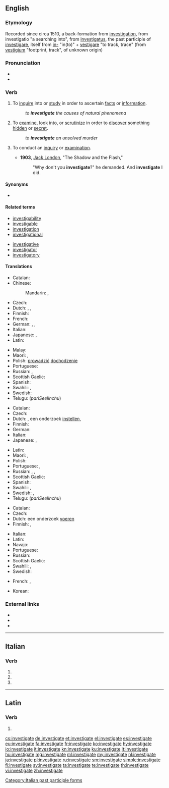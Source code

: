 ==English==

===Etymology===
Recorded since circa 1510, a back-formation from [[investigation]], from {{etyl|la|en}} investigatio "a searching into", from [[investigatus]], the past participle of [[investigare]], itself from [[in-]] "in(to)" + [[vestigare]] "to track, trace" (from [[vestigium]] "footprint, track", of unknown origin)

===Pronunciation===
* {{IPA|/ɪnˈves.tɪ.ɡeɪt/|lang=en}}
* {{audio|En-us-investigate.ogg|Audio (US)|lang=en}}

===Verb===
{{en-verb|investigat}}

# {{context|transitive|lang=en}} To [[inquire]] into or [[study]] in order to ascertain [[fact]]s or [[information]].
#: ''to '''investigate''' the causes of natural phenomena''
# {{context|transitive|lang=en}} To [[examine]], look into, or [[scrutinize]] in order to [[discover]] something [[hidden]] or [[secret]].
#: ''to '''investigate''' an unsolved murder''
# {{context|intransitive|lang=en}} To conduct an [[inquiry]] or [[examination]].
#* '''1903''', [[w:Jack London|Jack London]], "The Shadow and the Flash,"
#*: "Why don't you '''investigate'''?" he demanded. And '''investigate''' I did.

====Synonyms====
* {{l/en|underseek}}

====Related terms====
{{rel-top|Terms related to "investigate"}}
* [[investigability]]
* [[investigable]]
* [[investigation]]
* [[investigational]]
{{rel-mid}}
* [[investigative]]
* [[investigator]]
* [[investigatory]]
{{rel-bottom}}

====Translations====
{{trans-top|to inquire into, study}}
* Catalan: {{t+|ca|investigar}}
* Chinese:
*: Mandarin: {{t+|cmn|調查|sc=Hani}}, {{t+|cmn|调查|tr=diàochá|sc=Hani}}
* Czech: {{t|cs|zkoumat}}
* Dutch: {{t+|nl|onderzoeken}}, {{t+|nl|bekijken}}, {{t+|nl|bestuderen}}
* Finnish: {{t+|fi|tutkia}}
* French: {{t+|fr|étudier}}
* German: {{t+|de|untersuchen}}, {{t+|de|erforschen}}, {{t+|de|recherchieren}}
* Italian: {{t+|it|investigare}}
* Japanese: {{t+|ja|調べる|tr=しらべる, shiraberu}}, {{t+|ja|調査|tr=ちょうさする, chōsa suru|alt=調査する|sc=Jpan}}
* Latin: {{t+|la|aspicio}}
{{trans-mid}}
* Malay: {{t|ms|siasat}}
* Maori: {{t|mi|whakatewhatewha}}, {{t|mi|tūhura}}
* Polish: [[prowadzić]] [[dochodzenie]]
* Portuguese: {{t+|pt|investigar}}
* Russian: {{t+|ru|иссле́довать|impf|pf}}, {{t+|ru|рассле́довать|impf|pf}}
* Scottish Gaelic: {{t|gd|rannsaich}}
* Spanish: {{t+|es|investigar}}
* Swahili: {{t+|sw|ukale}}, {{t+|sw|chunguza}}
* Swedish: {{t+|sv|undersöka}}
* Telugu: {{t+|te|పరిశీలించు}} (''pariSeelinchu'')
{{trans-bottom}}

{{trans-top|to examine}}
* Catalan: {{t+|ca|investigar}}
* Czech: {{t|cs|pátrat}}
* Dutch: {{t+|nl|onderzoeken}}, een onderzoek [[instellen]], {{t+|nl|uitzoeken}}
* Finnish: {{t+|fi|tutkia}}
* German: {{t+|de|untersuchen}}
* Italian: {{t+|it|investigare}}
* Japanese: {{t+|ja|調べる|tr=しらべる, shiraberu}}, {{t+|ja|検査|tr=けんさする, kensa suru|alt=検査する|sc=Jpan}}
{{trans-mid}}
* Latin: {{t+|la|aspicio}}
* Maori: {{t|mi|whakatewhatewha}}, {{t|mi|tūhura}}
* Polish: {{t+|pl|badać}}
* Portuguese: {{t+|pt|investigar}}, {{t+|pt|examinar}}
* Russian: {{t+|ru|рассле́довать|impf|pf}}, {{t+|ru|изуча́ть|impf}}, {{t+|ru|изучи́ть|pf}}
* Scottish Gaelic: {{t|gd|rannsaich}}
* Spanish: {{t+|es|examinar}}
* Swahili: {{t+|sw|ukale}}, {{t+|sw|chunguza}}
* Swedish: {{t+|sv|undersöka}}, {{t+|sv|utreda}}
* Telugu: {{t+|te|పరిశీలించు}} (''pariSeelinchu'')
{{trans-bottom}}

{{trans-top|to conduct an inquiry or examination}}
* Catalan: {{t+|ca|investigar}}
* Czech: {{t+|cs|vyšetřovat}}
* Dutch: een onderzoek [[voeren]]
* Finnish: {{t+|fi|tutkia}}, {{t+|fi|selvittää}}
{{trans-mid}}
* Italian: {{t+|it|investigare}}
* Latin: {{t+|la|aspicio}}
* Navajo: {{t|nv|naʼałkaah}}
* Portuguese: {{t+|pt|investigar}}
* Russian: {{t+|ru|рассле́довать|impf|pf}}
* Scottish Gaelic: {{t|gd|rannsaich}}
* Swahili: {{t+|sw|ukale}}, {{t+|sw|chunguza}}
* Swedish: {{t+|sv|utreda}}
{{trans-bottom}}

{{checktrans-top}}
* French: {{t-check|fr|enquêter}}, {{t-check|fr|rechercher}}
{{trans-mid}}
* Korean: {{t-check|ko|조사하다}}
{{trans-bottom}}

===External links===
* {{R:Webster 1913}}
* {{R:Century 1911}}
* {{R:OneLook}}

----

==Italian==

===Verb===
{{head|it|verb form}}

# {{inflection of|investigare||2|p|pres|indc|lang=it}}
# {{inflection of|investigare||2|p|impr|lang=it}}
# {{feminine plural of|investigato|lang=it}}

[[Category:Italian past participle forms]]

----

==Latin==

===Verb===
{{la-verb-form|investīgāte}}

# {{inflection of|investīgō||2|p|pres|actv|impr|lang=la}}

[[cs:investigate]]
[[de:investigate]]
[[et:investigate]]
[[el:investigate]]
[[es:investigate]]
[[eu:investigate]]
[[fa:investigate]]
[[fr:investigate]]
[[ko:investigate]]
[[hy:investigate]]
[[io:investigate]]
[[it:investigate]]
[[kn:investigate]]
[[ku:investigate]]
[[lt:investigate]]
[[hu:investigate]]
[[mg:investigate]]
[[ml:investigate]]
[[my:investigate]]
[[nl:investigate]]
[[ja:investigate]]
[[pl:investigate]]
[[ru:investigate]]
[[sm:investigate]]
[[simple:investigate]]
[[fi:investigate]]
[[sv:investigate]]
[[ta:investigate]]
[[te:investigate]]
[[th:investigate]]
[[vi:investigate]]
[[zh:investigate]]
